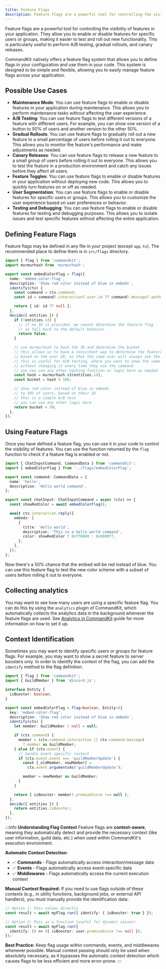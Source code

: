 ```yaml
---
title: Feature Flags
description: Feature flags are a powerful tool for controlling the visibility of features in your application. They allow you to enable or disable features for specific users or groups, making it easier to test and roll out new functionality.
---
```


Feature flags are a powerful tool for controlling the visibility of features in your application. They allow you to enable or disable features for specific users or groups, making it easier to test and roll out new functionality. This is particularly useful to perform A/B testing, gradual rollouts, and canary releases.

CommandKit natively offers a feature flag system that allows you to define flags in your configuration and use them in your code. This system is designed to be simple and flexible, allowing you to easily manage feature flags across your application.

## Possible Use Cases

- **Maintenance Mode**: You can use feature flags to enable or disable features in your application during maintenance. This allows you to perform maintenance tasks without affecting the user experience.
- **A/B Testing**: You can use feature flags to test different versions of a feature with different users. For example, you can show one version of a button to 50% of users and another version to the other 50%.
- **Gradual Rollouts**: You can use feature flags to gradually roll out a new feature to a small percentage of users before rolling it out to everyone. This allows you to monitor the feature's performance and make adjustments as needed.
- **Canary Releases**: You can use feature flags to release a new feature to a small group of users before rolling it out to everyone. This allows you to test the feature in a production environment and catch any issues before they affect all users.
- **Feature Toggles**: You can use feature flags to enable or disable features in your application without deploying new code. This allows you to quickly turn features on or off as needed.
- **User Segmentation**: You can use feature flags to enable or disable features for specific users or groups. This allows you to customize the user experience based on user preferences or behavior.
- **Testing and Debugging**: You can use feature flags to enable or disable features for testing and debugging purposes. This allows you to isolate issues and test specific features without affecting the entire application.

## Defining Feature Flags

Feature flags may be defined in any file in your project (except `app.ts`). The recommended place to define them is in `src/flags` directory.

```ts title="src/flags/embedColorFlag.ts"
import { flag } from 'commandkit';
import murmurhash from 'murmurhash';

export const embedColorFlag = flag({
  name: 'embed-color-flag',
  description: 'Show red color instead of blue in embeds',
  identify(ctx) {
    const command = ctx.command;
    const id = command?.interaction?.user.id ?? command?.message?.author.id;

    return { id: id ?? null };
  },
  decide({ entities }) {
    if (!entities.id) {
      // if no ID is provided, we cannot determine the feature flag
      // so fall back to the default behavior
      return false;
    }

    // use murmurhash to hash the ID and determine the bucket
    // this allows us to have a consistent way to determine the feature flag
    // based on the user ID, so that the same user will always see the same feature flag
    // this is useful for A/B testing, where you want to show the same feature to the same user
    // without changing it every time they use the command
    // you can use any other hashing function or logic here as needed
    const hash = murmurhash.v3(entities.id);
    const bucket = hash % 100;

    // show red color instead of blue in embeds
    // to 50% of users, based on their ID
    // this is a simple A/B test
    // you can use any other logic here
    return bucket < 50;
  },
});
```

## Using Feature Flags

Once you have defined a feature flag, you can use it in your code to control the visibility of features. You can use the function returned by the `flag` function to check if a feature flag is enabled or not.

```ts title="src/commands/hello.ts"
import { ChatInputCommand, CommandData } from 'commandkit';
import { embedColorFlag } from '../flags/embedColorFlag';

export const command: CommandData = {
  name: 'hello',
  description: 'Hello world command',
};

export const chatInput: ChatInputCommand = async (ctx) => {
  const showRedColor = await embedColorFlag();

  await ctx.interaction.reply({
    embeds: [
      {
        title: 'Hello world',
        description: 'This is a hello world command',
        color: showRedColor ? 0xff0000 : 0x0000ff,
      },
    ],
  });
};
```

Now there's a 50% chance that the embed will be red instead of blue. You can use this feature flag to test the new color scheme with a subset of users before rolling it out to everyone.

## Collecting analytics

You may want to see how many users are using a specific feature flag. You can do this by using the `analytics` plugin of CommandKit, which automatically collects the analytics data in the background whenever the feature flags are used. See [Analytics in CommandKit](../10-analytics/01-analytics-in-commandkit.mdx) guide for more information on how to set it up.

## Context Identification

Sometimes you may want to identify specific users or groups for feature flags. For example, you may want to show a secret feature to server boosters only.
In order to identify the context of the flag, you can add the `identify` method to the flag definition.

```ts title="src/flags/embedColorFlag.ts"
import { flag } from 'commandkit';
import { GuildMember } from 'discord.js';

interface Entity {
  isBooster: boolean;
}

export const embedColorFlag = flag<boolean, Entity>({
  key: 'embed-color-flag',
  description: 'Show red color instead of blue in embeds',
  identify(ctx) {
    let member: GuildMember | null = null;

    if (ctx.command) {
      member = (ctx.command.interaction || ctx.command.message)
        ?.member as GuildMember;
    } else if (ctx.event) {
      // handle event specific context
      if (ctx.event.event === 'guildMemberUpdate') {
        const [_oldMember, newMember] =
          ctx.event.argumentsAs('guildMemberUpdate');

        member = newMember as GuildMember;
      }
    }

    return { isBooster: member?.premiumSince !== null };
  },
  decide({ entities }) {
    return entities.isBooster;
  },
});
```

:::info **Understanding Flag Context**
Feature flags are **context-aware**, meaning they automatically detect and provide the necessary context (like user information, guild data, etc.) when used within CommandKit's execution environment.

**Automatic Context Detection:**

- ✅ **Commands** - Flags automatically access interaction/message data
- ✅ **Events** - Flags automatically access event-specific data
- ✅ **Middlewares** - Flags automatically access the current execution context

**Manual Context Required:**
If you need to use flags outside of these contexts (e.g., in utility functions, background jobs, or external API handlers), you must manually provide the identification data:

```ts
// Option 1: Pass values directly
const result = await myFlag.run({ identify: { isBooster: true } });

// Option 2: Pass as a function (useful for dynamic values)
const result = await myFlag.run({
  identify: () => ({ isBooster: user.premiumSince !== null }),
});
```

**Best Practice:** Keep flag usage within commands, events, and middlewares whenever possible. Manual context passing should only be used when absolutely necessary, as it bypasses the automatic context detection which causes flags to be less efficient and more error-prone.
:::
